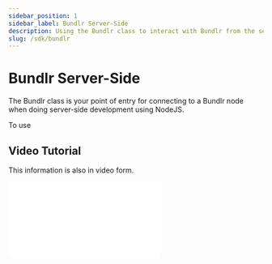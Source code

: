 ```yaml
---
sidebar_position: 1
sidebar_label: Bundlr Server-Side
description: Using the Bundlr class to interact with Bundlr from the server
slug: /sdk/bundlr
---
```


# Bundlr Server-Side

The Bundlr class is your point of entry for connecting to a Bundlr node when doing server-side development using NodeJS.

To use

## Video Tutorial

This information is also in video form.

<div
	className="video"
	style={{
		position: "relative",
		paddingBottom: "56.25%" /* 16:9 */,
		paddingTop: 25,
		height: 0,
	}}
>
	<iframe
		style={{
			position: "absolute",
			top: 0,
			left: 0,
			width: "100%",
			height: "100%",
		}}
		src={`https://www.youtube.com/embed/Wxfyd0veaEc`}
		frameBorder="0"
	/>
</div>

